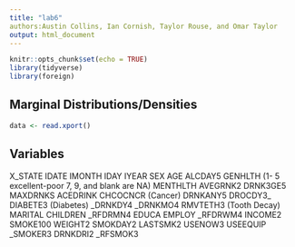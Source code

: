 ---
title: "lab6"
authors:Austin Collins, Ian Cornish, Taylor Rouse, and Omar Taylor
output: html_document
---

```{r setup, include=FALSE}
knitr::opts_chunk$set(echo = TRUE)
library(tidyverse)
library(foreign)
```

## Marginal Distributions/Densities



```{R}
data <- read.xport()
```

## Variables

X_STATE
IDATE
IMONTH
IDAY 
IYEAR
SEX
AGE
ALCDAY5
GENHLTH (1- 5 excellent-poor 7, 9, and blank are NA)
MENTHLTH
AVEGRNK2
DRNK3GE5 
MAXDRNKS
ACEDRINK
CHCOCNCR (Cancer)
DRNKANY5 
DROCDY3_
DIABETE3 (Diabetes) 
_DRNKDY4
_DRNKMO4
RMVTETH3 (Tooth Decay) 
MARITAL
CHILDREN
_RFDRMN4
EDUCA
EMPLOY
_RFDRWM4
INCOME2
SMOKE100
WEIGHT2
SMOKDAY2
LASTSMK2
USENOW3
USEEQUIP
_SMOKER3
DRNKDRI2
_RFSMOK3 
